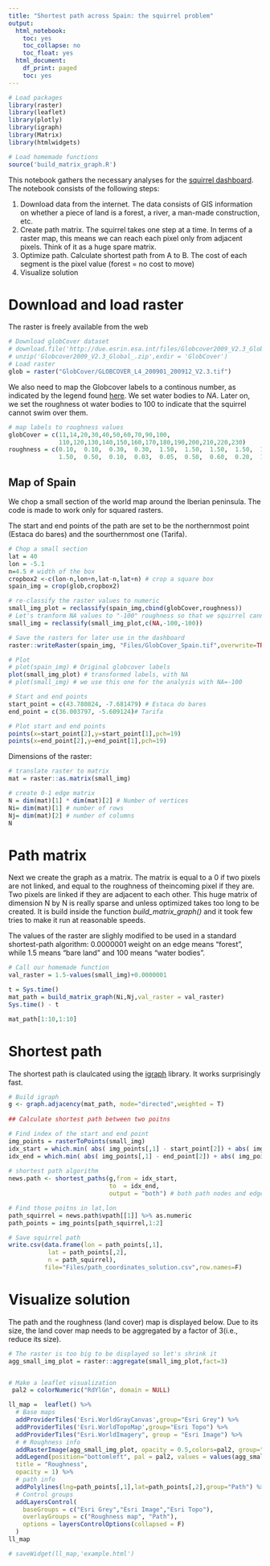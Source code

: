 ```yaml
---
title: "Shortest path across Spain: the squirrel problem"
output:
  html_notebook:
    toc: yes
    toc_collapse: no
    toc_float: yes
  html_document:
    df_print: paged
    toc: yes
---
```


```r
# Load packages
library(raster)
library(leaflet)
library(plotly)
library(igraph)
library(Matrix)
library(htmlwidgets)

# Load homemade functions
source('build_matrix_graph.R')
```

This notebook gathers the necessary analyses for the [squirrel dashboard](http://jsaezgallego.com/GlobCover_maps_squirrel/). The notebook consists of the following steps:

1. Download data from the internet. The data consists of GIS information on whether a piece of land is a forest, a river, a man-made construction, etc.
2. Create path matrix. The squirrel takes one step at a time. In terms of a raster map, this means we can reach each pixel only from adjacent pixels. Think of it as a huge spare matrix.
3. Optimize path. Calculate shortest path from A to B. The cost of each segment is the pixel value (forest = no cost to move)
4. Visualize solution


# Download and load raster

The raster is freely available from the web

```r
# Download globCover dataset
# download.file('http://due.esrin.esa.int/files/Globcover2009_V2.3_Global_.zip',destfile = "Globcover2009_V2.3_Global_.zip")
# unzip('Globcover2009_V2.3_Global_.zip',exdir = 'GlobCover')
# Load raster
glob = raster("GlobCover/GLOBCOVER_L4_200901_200912_V2.3.tif")
```

We also need to map the Globcover labels to a continous number, as indicated by the legend found [here](http://due.esrin.esa.int/page_globcover.php). We set water bodies to _NA_. Later on, we set the roughness ot water bodies to 100 to indicate that the squirrel cannot swim over them.
```r
# map labels to roughness values
globCover = c(11,14,20,30,40,50,60,70,90,100,
              110,120,130,140,150,160,170,180,190,200,210,220,230)
roughness = c(0.10,  0.10,  0.30,  0.30,  1.50,  1.50,  1.50,  1.50,  1.50,  1.50,
              1.50,  0.50,  0.10,  0.03,  0.05,  0.50,  0.60,  0.20,  1.00,  NA,  NA,  NA,  NA)
```


## Map of Spain

We chop a small section of the world map around the Iberian peninsula. The code is made to work only for squared rasters.

The start and end points of the path are set to be the northernmost point (Estaca do bares) and the sourthernmost one (Tarifa).

```r
# Chop a small section
lat = 40
lon = -5.1
n=4.5 # width of the box
cropbox2 <-c(lon-n,lon+n,lat-n,lat+n) # crop a square box
spain_img = crop(glob,cropbox2)

# re-classify the raster values to numeric
small_img_plot = reclassify(spain_img,cbind(globCover,roughness))
# Let's tranform NA values to "-100" roughness so that we squirrel cannot swim. This one is only used for calculations.
small_img = reclassify(small_img_plot,c(NA,-100,-100))

# Save the rasters for later use in the dashboard
raster::writeRaster(spain_img, "Files/GlobCover_Spain.tif",overwrite=TRUE)

# Plot
# plot(spain_img) # Original globcover labels
plot(small_img_plot) # transformed labels, with NA
# plot(small_img) # we use this one for the analysis with NA=-100

# Start and end points
start_point = c(43.780824, -7.681479) # Estaca do bares
end_point = c(36.003797, -5.609124)# Tarifa

# Plot start and end points
points(x=start_point[2],y=start_point[1],pch=19)
points(x=end_point[2],y=end_point[1],pch=19)
```

Dimensions of the raster:
```r
# translate raster to matrix
mat = raster::as.matrix(small_img)

# create 0-1 edge matrix
N = dim(mat)[1] * dim(mat)[2] # Number of vertices
Ni= dim(mat)[1] # number of rows
Nj= dim(mat)[2] # number of columns
N
```

# Path matrix

Next we create the graph as a matrix. The matrix is equal to a 0 if two pixels are not linked, and equal to the roughness of theincoming pixel if they are. Two pixels are linked if they are adjacent to each other. This huge matrix of dimension N by N is really sparse and unless optimized takes too long to be created. It is build inside the function _build_matrix_graph()_ and it took few tries to make it run at reasonable speeds.

The values of the raster are slighly modified to be used in a standard shortest-path algorithm: 0.0000001 weight on an edge means "forest", while 1.5 means "bare land" and 100 means "water bodies".

```r
# Call our homemade function
val_raster = 1.5-values(small_img)+0.0000001

t = Sys.time()
mat_path = build_matrix_graph(Ni,Nj,val_raster = val_raster)
Sys.time() - t

mat_path[1:10,1:10]
```

# Shortest path

The shortest path is claulcated using the [igraph](http://igraph.org/) library. It works surprisingly fast.

```r
# Build igraph
g <- graph.adjacency(mat_path, mode="directed",weighted = T)
  
## Calculate shortest path between two poitns

# Find index of the start and end point
img_points = rasterToPoints(small_img)
idx_start = which.min( abs( img_points[,1] - start_point[2]) + abs( img_points[,2] - start_point[1]))
idx_end = which.min( abs( img_points[,1] - end_point[2]) + abs( img_points[,2] - end_point[1]))
                     
# shortest path algorithm
news.path <- shortest_paths(g,from = idx_start, 
                            to  = idx_end,
                            output = "both") # both path nodes and edges

# Find those poitns in lat,lon
path_squirrel = news.path$vpath[[1]] %>% as.numeric
path_points = img_points[path_squirrel,1:2]

# Save squirrel path
write.csv(data.frame(lon = path_points[,1],
           lat = path_points[,2],
           n = path_squirrel),
          file="Files/path_coordinates_solution.csv",row.names=F)

```

# Visualize solution

The path and the roughness (land cover) map is displayed below. Due to its size, the land cover map needs to be aggregated  by a factor of 3(i.e., reduce its size).


```r
# The raster is too big to be displayed so let's shrink it
agg_small_img_plot = raster::aggregate(small_img_plot,fact=3)


# Make a leaflet visualization
 pal2 = colorNumeric("RdYlGn", domain = NULL)

ll_map =  leaflet() %>%
  # Base maps
  addProviderTiles('Esri.WorldGrayCanvas',group="Esri Grey") %>%
  addProviderTiles('Esri.WorldTopoMap',group="Esri Topo") %>%
  addProviderTiles("Esri.WorldImagery", group = "Esri Image") %>%
  # # Roughness info
  addRasterImage(agg_small_img_plot, opacity = 0.5,colors=pal2, group="Roughness map") %>%
  addLegend(position="bottomleft", pal = pal2, values = values(agg_small_img_plot),
  title = "Roughness",
  opacity = 1) %>%
  # path info
  addPolylines(lng=path_points[,1],lat=path_points[,2],group="Path") %>% 
  # Control groups
  addLayersControl(
    baseGroups = c("Esri Grey","Esri Image","Esri Topo"),
    overlayGroups = c("Roughness map", "Path"),
    options = layersControlOptions(collapsed = F)
  )
ll_map

# saveWidget(ll_map,'example.html')
```